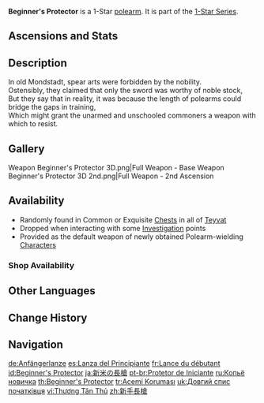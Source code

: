 {{Weapon Infobox
|title          = Be&shy;gin&shy;ner's Pro&shy;tec&shy;tor
|id             = 13101
|image          = <gallery>
Weapon Beginner's Protector.png|Base
Weapon Beginner's Protector 2nd.png|2nd Ascension
</gallery>|type           = Polearm
|series         = 1-Star
|releaseDate    = 2020-09-28
|quality        = 1
|base_atk       = 23
|obtain         = Chests
|obtain2        = Investigation
|obtain3        = Shops
|obtain4        = Default
}}
{{Description|A polearm as straight as a flag pole. Well suited to most combat situations, it has an imposing presence when swung.}}
'''Beginner's Protector''' is a 1-Star [[polearm]]. It is part of the [[1-Star Series]].

==Ascensions and Stats==
{{Weapon Ascensions and Stats
|ascendMat1 = Fetters of the Dandelion Gladiator
|ascendMat2 = Chains of the Dandelion Gladiator
|ascendMat3 = Shackles of the Dandelion Gladiator
|bossMat1   = Chaos Device
|bossMat2   = Chaos Circuit
|commonMat1 = Divining Scroll
|commonMat2 = Sealed Scroll
}}

==Description==
In old Mondstadt, spear arts were forbidden by the nobility.<br>
Ostensibly, they claimed that only the sword was worthy of noble stock,<br>
But they say that in reality, it was because the length of polearms could bridge the gaps in training,<br>
Which might grant the unarmed and unschooled commoners a weapon with which to resist.

==Gallery==
<gallery>
Weapon Beginner's Protector 3D.png|Full Weapon - Base
Weapon Beginner's Protector 3D 2nd.png|Full Weapon - 2nd Ascension
</gallery>

==Availability==
*Randomly found in Common or Exquisite [[Chests]] in all of [[Teyvat]]
*Dropped when interacting with some [[Investigation]] points
*Provided as the default weapon of newly obtained Polearm-wielding [[Character]]s

===Shop Availability===
{{Shop Availability}}

==Other Languages==
{{Other Languages
|en      = Beginner's Protector
|zhs     = 新手长枪
|zhs_rm  = Xīnshǒu Chángqiāng
|zht     = 新手長槍
|zht_rm  = Xīnshǒu Chángqiāng
|zh_tl   = Beginner's Long Spear
|ja      = 新米の長槍
|ja_rm   = Shinmai no Nagayari
|ja_tl   = Beginner's Long Spear
|ko      = 초보자의 장창
|ko_rm   = Choboja-ui Jangchang
|ko_tl   = Beginner's Long Spear
|es      = Lanza del Principiante
|es_tl   = Beginner's Spear
|fr      = Lance du débutant
|fr_tl   = Beginner's Spear
|ru      = Копьё новичка
|ru_tl   = Beginner's Spear
|th      = Beginner's Protector
|vi      = Thương Tân Thủ
|vi_tl   = Beginner Spear
|de      = Anfängerlanze
|de_tl   = Beginner Lance
|id      = Beginner's Protector
|pt      = Protetor de Iniciante
|pt_tl   = Beginner Protector
|tr      = Acemi Koruması
|tr_tl   = Novice Protection
|it      = Lancia del principiante
|it_tl   = Beginner's Spear
}}

==Change History==
{{Change History|1.0}}

==Navigation==
{{Weapons by Series Navbox|series=1-Star}}
{{Weapon Navbox|Polearms}}

[[de:Anfängerlanze]]
[[es:Lanza del Principiante]]
[[fr:Lance du débutant]]
[[id:Beginner's Protector]]
[[ja:新米の長槍]]
[[pt-br:Protetor de Iniciante]]
[[ru:Копьё новичка]]
[[th:Beginner's Protector]]
[[tr:Acemi Koruması]]
[[uk:Довгий спис початківця]]
[[vi:Thương Tân Thủ]]
[[zh:新手長槍]]